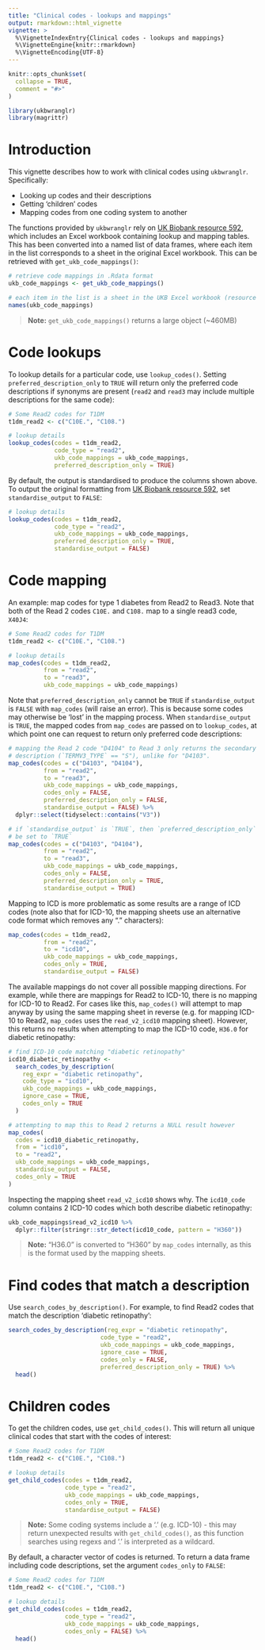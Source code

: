 ```yaml
---
title: "Clinical codes - lookups and mappings"
output: rmarkdown::html_vignette
vignette: >
  %\VignetteIndexEntry{Clinical codes - lookups and mappings}
  %\VignetteEngine{knitr::rmarkdown}
  %\VignetteEncoding{UTF-8}
---
```


```r
knitr::opts_chunk$set(
  collapse = TRUE,
  comment = "#>"
)
```

```r
library(ukbwranglr)
library(magrittr)
```

# Introduction

This vignette describes how to work with clinical codes using `ukbwranglr`. Specifically:

- Looking up codes and their descriptions
- Getting 'children' codes
- Mapping codes from one coding system to another

The functions provided by `ukbwranglr` rely on [UK Biobank resource 592](https://biobank.ndph.ox.ac.uk/ukb/refer.cgi?id=592), which includes an Excel workbook containing lookup and mapping tables. This has been converted into a named list of data frames, where each item in the list corresponds to a sheet in the original Excel workbook. This can be retrieved with `get_ukb_code_mappings()`:

```r
# retrieve code mappings in .Rdata format
ukb_code_mappings <- get_ukb_code_mappings()

# each item in the list is a sheet in the UKB Excel workbook (resource 592)
names(ukb_code_mappings)
```

> **Note:** `get_ukb_code_mappings()` returns a large object (~460MB)

# Code lookups

To lookup details for a particular code, use `lookup_codes()`. Setting `preferred_description_only` to `TRUE` will return only the preferred code descriptions if synonyms are present (`read2` and `read3` may include multiple descriptions for the same code):

```r
# Some Read2 codes for T1DM
t1dm_read2 <- c("C10E.", "C108.")

# lookup details
lookup_codes(codes = t1dm_read2,
             code_type = "read2",
             ukb_code_mappings = ukb_code_mappings,
             preferred_description_only = TRUE)
```
By default, the output is standardised to produce the columns shown above. To output the original formatting from [UK Biobank resource 592](https://biobank.ndph.ox.ac.uk/ukb/refer.cgi?id=592), set `standardise_output` to `FALSE`:

```r
# lookup details
lookup_codes(codes = t1dm_read2,
             code_type = "read2",
             ukb_code_mappings = ukb_code_mappings,
             preferred_description_only = TRUE,
             standardise_output = FALSE)
```

# Code mapping

An example: map codes for type 1 diabetes from Read2 to Read3. Note that both of the Read 2 codes `C10E.` and `C108.` map to a single read3 code, `X40J4`:

```r
# Some Read2 codes for T1DM
t1dm_read2 <- c("C10E.", "C108.")

# lookup details
map_codes(codes = t1dm_read2, 
          from = "read2", 
          to = "read3", 
          ukb_code_mappings = ukb_code_mappings)
```

Note that `preferred_description_only` cannot be `TRUE` if `standardise_output` is `FALSE` with `map_codes` (will raise an error). This is because some codes may otherwise be 'lost' in the mapping process. When `standardise_output` is `TRUE`, the mapped codes from `map_codes` are passed on to `lookup_codes`, at which point one can request to return only preferred code descriptions:

```r
# mapping the Read 2 code "D4104" to Read 3 only returns the secondary Read 3
# description (`TERMV3_TYPE` == "S"), unlike for "D4103". 
map_codes(codes = c("D4103", "D4104"), 
          from = "read2", 
          to = "read3", 
          ukb_code_mappings = ukb_code_mappings, 
          codes_only = FALSE,
          preferred_description_only = FALSE,
          standardise_output = FALSE) %>% 
  dplyr::select(tidyselect::contains("V3"))
```

```r
# if `standardise_output` is `TRUE`, then `preferred_description_only` may also
# be set to `TRUE`
map_codes(codes = c("D4103", "D4104"), 
          from = "read2", 
          to = "read3", 
          ukb_code_mappings = ukb_code_mappings, 
          codes_only = FALSE,
          preferred_description_only = TRUE,
          standardise_output = TRUE)
```

Mapping to ICD is more problematic as some results are a range of ICD codes (note also that for ICD-10, the mapping sheets use an alternative code format which removes any "." characters):

```r
map_codes(codes = t1dm_read2, 
          from = "read2", 
          to = "icd10", 
          ukb_code_mappings = ukb_code_mappings, 
          codes_only = TRUE,
          standardise_output = FALSE)
```

The available mappings do not cover all possible mapping directions. For example, while there are mappings for Read2 to ICD-10, there is no mapping for ICD-10 to Read2. For cases like this, `map_codes()` will attempt to map anyway by using the same mapping sheet in reverse (e.g. for mapping ICD-10 to Read2, `map_codes` uses the `read_v2_icd10` mapping sheet). However, this returns no results when attempting to map the ICD-10 code, `H36.0` for diabetic retinopathy:

```r
# find ICD-10 code matching "diabetic retinopathy"
icd10_diabetic_retinopathy <-
  search_codes_by_description(
    reg_expr = "diabetic retinopathy",
    code_type = "icd10",
    ukb_code_mappings = ukb_code_mappings,
    ignore_case = TRUE,
    codes_only = TRUE
  )

# attempting to map this to Read 2 returns a NULL result however
map_codes(
  codes = icd10_diabetic_retinopathy,
  from = "icd10",
  to = "read2",
  ukb_code_mappings = ukb_code_mappings,
  standardise_output = FALSE,
  codes_only = TRUE
)
```

Inspecting the mapping sheet `read_v2_icd10` shows why. The `icd10_code` column contains 2 ICD-10 codes which both describe diabetic retinopathy:

```r
ukb_code_mappings$read_v2_icd10 %>% 
  dplyr::filter(stringr::str_detect(icd10_code, pattern = "H360"))
```

> **Note:** "H36.0" is converted to "H360" by `map_codes` internally, as this is the format used by the mapping sheets.

# Find codes that match a description

Use `search_codes_by_description()`. For example, to find Read2 codes that match the description 'diabetic retinopathy':

```r
search_codes_by_description(reg_expr = "diabetic retinopathy", 
                          code_type = "read2", 
                          ukb_code_mappings = ukb_code_mappings, 
                          ignore_case = TRUE, 
                          codes_only = FALSE,
                          preferred_description_only = TRUE) %>% 
  head()
```

# Children codes

To get the children codes, use `get_child_codes()`. This will return all unique clinical codes that start with the codes of interest:

```r
# Some Read2 codes for T1DM
t1dm_read2 <- c("C10E.", "C108.")

# lookup details
get_child_codes(codes = t1dm_read2, 
                code_type = "read2", 
                ukb_code_mappings = ukb_code_mappings, 
                codes_only = TRUE,
                standardise_output = FALSE)
```

> **Note:** Some coding systems include a '.' (e.g. ICD-10) - this may return unexpected results with `get_child_codes()`, as this function searches using regexs and '.' is interpreted as a wildcard.

By default, a character vector of codes is returned. To return a data frame including code descriptions, set the argument `codes_only` to `FALSE`:

```r
# Some Read2 codes for T1DM
t1dm_read2 <- c("C10E.", "C108.")

# lookup details
get_child_codes(codes = t1dm_read2, 
                code_type = "read2", 
                ukb_code_mappings = ukb_code_mappings, 
                codes_only = FALSE) %>% 
  head()
```
